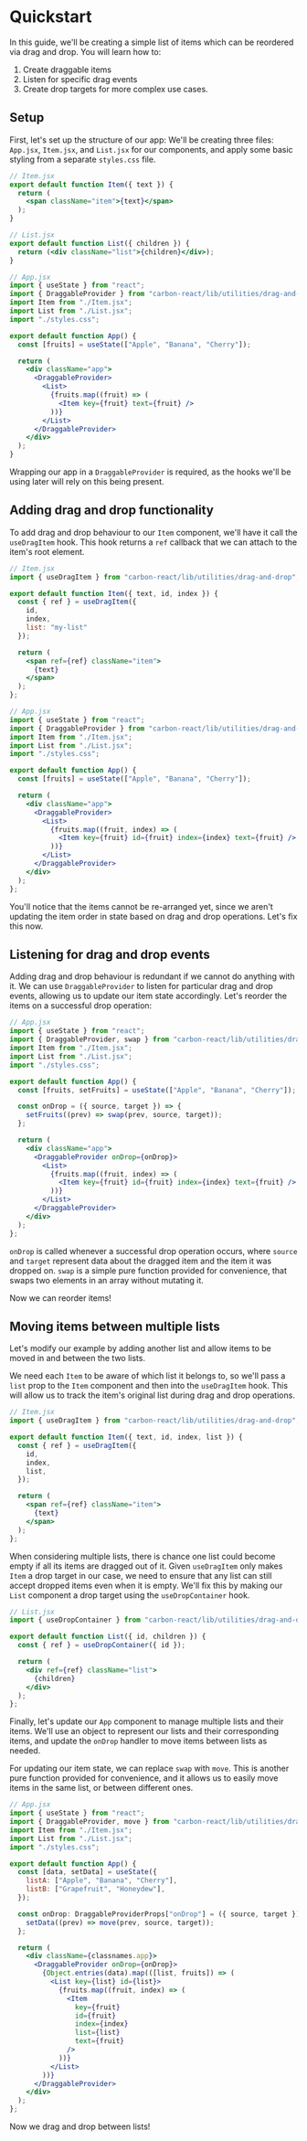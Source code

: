 
<Meta title="Utilities/Drag and drop/Quickstart"/>

# Quickstart

In this guide, we'll be creating a simple list of items which can be reordered via drag and drop. You will learn how to:
1. Create draggable items
2. Listen for specific drag events
3. Create drop targets for more complex use cases.

## Setup

First, let's set up the structure of our app: We'll be creating three files: `App.jsx`, `Item.jsx`, and `List.jsx` for our components, and apply some basic styling from a separate `styles.css` file.

```jsx
// Item.jsx
export default function Item({ text }) {
  return (
    <span className="item">{text}</span>
  );
}
```

```jsx
// List.jsx
export default function List({ children }) {
  return (<div className="list">{children}</div>);
}
```

```jsx
// App.jsx
import { useState } from "react";
import { DraggableProvider } from "carbon-react/lib/utilities/drag-and-drop";
import Item from "./Item.jsx";
import List from "./List.jsx";
import "./styles.css";

export default function App() {
  const [fruits] = useState(["Apple", "Banana", "Cherry"]);

  return (
    <div className="app">
      <DraggableProvider>
        <List>
          {fruits.map((fruit) => (
            <Item key={fruit} text={fruit} />
          ))}
        </List>
      </DraggableProvider>
    </div>
  );
}
```

Wrapping our app in a `DraggableProvider` is required, as the hooks we'll be using later will rely on this being present.

## Adding drag and drop functionality

To add drag and drop behaviour to our `Item` component, we'll have it call the `useDragItem` hook.
This hook returns a `ref` callback that we can attach to the item's root element.

```jsx
// Item.jsx
import { useDragItem } from "carbon-react/lib/utilities/drag-and-drop";

export default function Item({ text, id, index }) {
  const { ref } = useDragItem({
    id,
    index,
    list: "my-list"
  });

  return (
    <span ref={ref} className="item">
      {text}
    </span>
  );
};
```

```jsx
// App.jsx
import { useState } from "react";
import { DraggableProvider } from "carbon-react/lib/utilities/drag-and-drop";
import Item from "./Item.jsx";
import List from "./List.jsx";
import "./styles.css";

export default function App() {
  const [fruits] = useState(["Apple", "Banana", "Cherry"]);

  return (
    <div className="app">
      <DraggableProvider>
        <List>
          {fruits.map((fruit, index) => (
            <Item key={fruit} id={fruit} index={index} text={fruit} />
          ))}
        </List>
      </DraggableProvider>
    </div>
  );
};
```

<Unstyled>
  <div style={{
    padding: "1rem",
    border: "1px solid rgba(38.85,115.0.15)",
    borderRadius: "4px",
    boxShadow: "rgba(0,0,0,0.1) 0px 1px 3px 0px"
  }}>
    <DraggableItems/>
  </div>
</Unstyled>

You'll notice that the items cannot be re-arranged yet, since we aren't updating the item order in state based on drag and drop operations. Let's fix this now.

## Listening for drag and drop events

Adding drag and drop behaviour is redundant if we cannot do anything with it. We can use `DraggableProvider` to listen for particular
drag and drop events, allowing us to update our item state accordingly. Let's reorder the items on a successful drop operation:

```jsx
// App.jsx
import { useState } from "react";
import { DraggableProvider, swap } from "carbon-react/lib/utilities/drag-and-drop"
import Item from "./Item.jsx";
import List from "./List.jsx";
import "./styles.css";

export default function App() {
  const [fruits, setFruits] = useState(["Apple", "Banana", "Cherry"]);

  const onDrop = ({ source, target }) => {
    setFruits((prev) => swap(prev, source, target));
  };

  return (
    <div className="app">
      <DraggableProvider onDrop={onDrop}>
        <List>
          {fruits.map((fruit, index) => (
            <Item key={fruit} id={fruit} index={index} text={fruit} />
          ))}
        </List>
      </DraggableProvider>
    </div>
  );
};
```

`onDrop` is called whenever a successful drop operation occurs, where `source` and `target` represent data about the dragged item and the item it was dropped on.
`swap` is a simple pure function provided for convenience, that swaps two elements in an array without mutating it.

Now we can reorder items!

<Unstyled>
  <div style={{
    padding: "1rem",
    border: "1px solid rgba(38.85,115.0.15)",
    borderRadius: "4px",
    boxShadow: "rgba(0,0,0,0.1) 0px 1px 3px 0px"
  }}>
    <ListeningToEvents/>
  </div>
</Unstyled>


## Moving items between multiple lists

Let's modify our example by adding another list and allow items to be moved in and between the two lists.

We need each `Item` to be aware of which list it belongs to, so we'll pass a `list` prop to the `Item` component and then into the `useDragItem` hook. This will allow us to track the item's original list during drag and drop operations.

```jsx
// Item.jsx
import { useDragItem } from "carbon-react/lib/utilities/drag-and-drop";

export default function Item({ text, id, index, list }) {
  const { ref } = useDragItem({
    id,
    index,
    list,
  });

  return (
    <span ref={ref} className="item">
      {text}
    </span>
  );
};
```

When considering multiple lists, there is chance one list could become empty if all its items are dragged out of it. Given `useDragItem` only makes `Item` a drop target in our case, we need to ensure that any list can still accept dropped items even when it is empty. We'll fix this by making our `List` component a drop target using the `useDropContainer` hook.

```jsx
// List.jsx
import { useDropContainer } from "carbon-react/lib/utilities/drag-and-drop";

export default function List({ id, children }) {
  const { ref } = useDropContainer({ id });

  return (
    <div ref={ref} className="list">
      {children}
    </div>
  );
};
```

Finally, let's update our `App` component to manage multiple lists and their items. We'll use an object to represent our lists and their corresponding items, and update the `onDrop` handler to move items between lists as needed.

For updating our item state, we can replace `swap` with `move`. This is another pure function provided for convenience, and it allows us to easily move items in the same list, or between different ones.

```jsx
// App.jsx
import { useState } from "react";
import { DraggableProvider, move } from "carbon-react/lib/utilities/drag-and-drop"
import Item from "./Item.jsx";
import List from "./List.jsx";
import "./styles.css";

export default function App() {
  const [data, setData] = useState({
    listA: ["Apple", "Banana", "Cherry"],
    listB: ["Grapefruit", "Honeydew"],
  });

  const onDrop: DraggableProviderProps["onDrop"] = ({ source, target }) => {
    setData((prev) => move(prev, source, target));
  };

  return (
    <div className={classnames.app}>
      <DraggableProvider onDrop={onDrop}>
        {Object.entries(data).map(([list, fruits]) => (
          <List key={list} id={list}>
            {fruits.map((fruit, index) => (
              <Item
                key={fruit}
                id={fruit}
                index={index}
                list={list}
                text={fruit}
              />
            ))}
          </List>
        ))}
      </DraggableProvider>
    </div>
  );
};
```


Now we drag and drop between lists! 

<Unstyled>
  <div style={{
    padding: "1rem",
    border: "1px solid rgba(38.85,115.0.15)",
    borderRadius: "4px",
    boxShadow: "rgba(0,0,0,0.1) 0px 1px 3px 0px"
  }}>
    <MultipleListWithoutContainer />
  </div>
</Unstyled>
